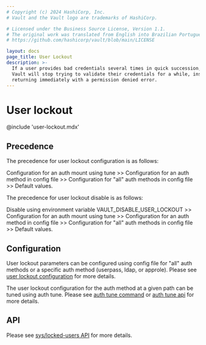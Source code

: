 ```yaml
---
# Copyright (c) 2024 HashiCorp, Inc.
# Vault and the Vault logo are trademarks of HashiCorp.

# Licensed under the Business Source License, Version 1.1.
# The original work was translated from English into Brazilian Portuguese.
# https://github.com/hashicorp/vault/blob/main/LICENSE

layout: docs
page_title: User Lockout
description: >-
  If a user provides bad credentials several times in quick succession,
  Vault will stop trying to validate their credentials for a while, instead
  returning immediately with a permission denied error.
---
```


# User lockout

@include 'user-lockout.mdx'

## Precedence

The precedence for user lockout configuration is as follows:

Configuration for an auth mount using tune >> Configuration for an auth method in config file >>
Configuration for "all" auth methods in config file >> Default values.

The precedence for user lockout disable is as follows:

Disable using environment variable VAULT_DISABLE_USER_LOCKOUT >>
Configuration for an auth mount using tune >> Configuration for an auth method in config file >>
Configuration for "all" auth methods in config file >> Default values.

## Configuration

User lockout parameters can be configured using config file for "all" auth methods or a specific auth method (userpass, ldap, or approle).
Please see [user lockout configuration](/vault/docs/configuration/user-lockout#user_lockout-stanza) for more details.

The user lockout configuration for the auth method at a given path can be tuned using auth tune. Please see [auth tune command](/vault/docs/commands/auth/tune)
or [auth tune api](/vault/api-docs/system/auth#tune-auth-method) for more details.

## API

Please see [sys/locked-users API](/vault/api-docs/system/user-lockout) for more details.
